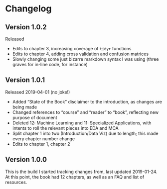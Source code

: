 # Changelog

## Version 1.0.2
Released

* Edits to chapter 3, increasing coverage of `tidyr` functions
* Edits to chapter 4, adding cross validation and confusion matrices
* Slowly changing some just bizarre markdown syntax I was using (three graves for in-line code, for instance)

## Version 1.0.1
Released 2019-04-01 (no joke!)

* Added "State of the Book" disclaimer to the introduction, as changes are being made
* Changed references to "course" and "reader" to "book", reflecting new purpose of document
* Deleted 12: Machine Learning and 11: Specialized Applications, with intents to roll the relevant pieces into EDA and MCA
* Split chapter 1 into two (Introduction/Data Viz) due to length; this made every chapter number change
* Edits to chapter 1, chapter 2

## Version 1.0.0
This is the build I started tracking changes from, last updated 2019-01-24. At this point, the book had 12 chapters, as well as an FAQ and list of resources. 